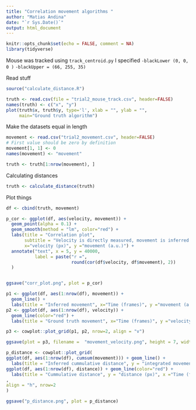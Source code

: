 ```yaml
---
title: "Correlation movement algorithms "
author: "Matias Andina"
date: "`r Sys.Date()`"
output: html_document
---
```


```r
knitr::opts_chunk$set(echo = FALSE, comment = NA)
library(tidyverse)

```


Mouse was tracked using `track_centroid.py`
I specified 
`-blackLower (0, 0, 0 )`
`-blackUpper = (66, 255, 35)`

Read stuff

```r
source("calculate_distance.R")

truth <- read.csv(file = "trial2_mouse_track.csv", header=FALSE)
names(truth) <- c("x", "y")
plot(truth$x, truth$y, type='l', xlab = "", ylab = "",
     main="Ground truth algorithm")
```

Make the datasets equal in length

```r

movement <- read.csv("trial2_movement.csv", header=FALSE)
# First value should be zero by definition
movement[1, 1] <- 0
names(movement) <- "movement"

truth <- truth[1:nrow(movement), ]
```


Calculating distances

```r

truth <- calculate_distance(truth)
```


Plot things

```r
df <- cbind(truth, movement)

p_cor <- ggplot(df, aes(velocity, movement)) +
  geom_point(alpha = 0.1) +
  geom_smooth(method = "lm", color="red") +
  labs(title = "Correlation plot",
       subtitle = "Velocity is directly measured, movement is inferred.",
       x="velocity (px)", y ="movement (a.u.)") +
  annotate("text", x = 5, y = 40000,
           label = paste("r =",
                         round(cor(df$velocity, df$movement), 2))
  )


ggsave("corr_plot.png", plot = p_cor)

```



```r

p1 <- ggplot(df, aes(1:nrow(df), movement)) +
  geom_line() +
  labs(title = "Inferred movement", x="Time (frames)", y ="movement (a.u.)")
p2 <- ggplot(df, aes(1:nrow(df), velocity)) +
  geom_line(color="red") +
  labs(title = "Ground truth movement", x="Time (frames)", y ="velocity (px)")

p3 <- cowplot::plot_grid(p1, p2, nrow=2, align = "v")

ggsave(plot = p3, filename =  "movement_velocity.png", height = 7, width = 11)

```


```r
p_distance <- cowplot::plot_grid(
ggplot(df, aes(1:nrow(df), cumsum(movement))) + geom_line() + 
  labs(title = "Inferred cummulative distance", y = "integrated movement (a.u.)", x ="Time (frames)"),
ggplot(df, aes(1:nrow(df), distance)) + geom_line(color="red") +
  labs(title = "Cummulative distance", y = "distance (px)", x ="Time (frames)")
,
align = "h", nrow=2
)

ggsave("p_distance.png", plot = p_distance)
```

